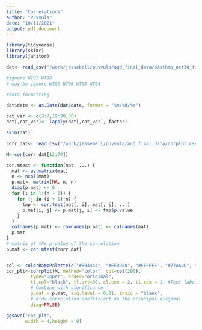 ```yaml
---
title: "Correlations"
author: "Puvvula"
date: "10/11/2021"
output: pdf_document
---
```


```r
library(tidyverse)
library(skimr)
library(janitor)

dat<- read_csv("/work/jessebell/puvvula/aqd_final_data/pAsthma_oct30_fin.csv")

#ignore WT07 WT10
# may be ignore WT09 WT06 WT05 WT04

```

```r
#data formatting

dat$date <- as.Date(dat$date, format = "%m/%d/%Y")

cat_var <- c(3:7,19:28,30)
dat[,cat_var]<- lapply(dat[,cat_var], factor)

skim(dat)
```


```r
corr_dat<- read_csv("/work/jessebell/puvvula/aqd_final_data/corplot.csv")

M<-cor(corr_dat[12:74])

cor.mtest <- function(mat, ...) {
  mat <- as.matrix(mat)
  n <- ncol(mat)
  p.mat<- matrix(NA, n, n)
  diag(p.mat) <- 0
  for (i in 1:(n - 1)) {
    for (j in (i + 1):n) {
      tmp <- cor.test(mat[, i], mat[, j], ...)
      p.mat[i, j] <- p.mat[j, i] <- tmp$p.value
    }
  }
  colnames(p.mat) <- rownames(p.mat) <- colnames(mat)
  p.mat
}
# matrix of the p-value of the correlation
p.mat <- cor.mtest(corr_dat)


col <- colorRampPalette(c("#BB4444", "#EE9988", "#FFFFFF", "#77AADD", "#4477AA"))
cor_plt<-corrplot(M, method="color", col=col(200),  
         type="upper", order="original",
         tl.col="black", tl.srt=90, cl.cex = 2, tl.cex = 1, #Text label color and rotation
         # Combine with significance
         p.mat = p.mat, sig.level = 0.01, insig = "blank", 
         # hide correlation coefficient on the principal diagonal
         diag=FALSE)

ggsave("cor_plt", 
       width = 4,height = 9)

```



